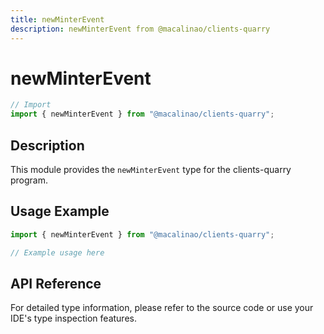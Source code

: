```yaml
---
title: newMinterEvent
description: newMinterEvent from @macalinao/clients-quarry
---
```


# newMinterEvent

```typescript
// Import
import { newMinterEvent } from "@macalinao/clients-quarry";
```

## Description

This module provides the `newMinterEvent` type for the clients-quarry program.

## Usage Example

```typescript
import { newMinterEvent } from "@macalinao/clients-quarry";

// Example usage here
```

## API Reference

For detailed type information, please refer to the source code or use your IDE's type inspection features.
